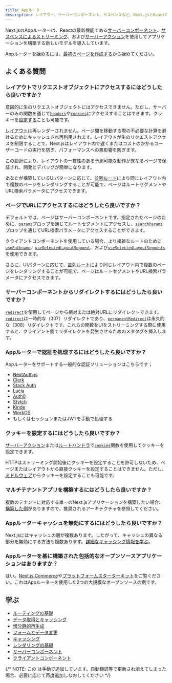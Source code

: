 ```yaml
---
title: Appルーター
description: レイアウト、サーバーコンポーネント、サスペンスなど、Next.jsとReactの最新機能を使用してAppルーターを活用しましょう。
---
```


Next.jsのAppルーターは、Reactの最新機能である[サーバーコンポーネント](/docs/app/building-your-application/rendering/server-components)、[サスペンスによるストリーミング](/docs/app/building-your-application/routing/loading-ui-and-streaming#streaming-with-suspense)、および[サーバーアクション](/docs/app/building-your-application/data-fetching/server-actions-and-mutations)を使用してアプリケーションを構築する新しいモデルを導入しています。

Appルーターを始めるには、[最初のページを作成する](/docs/app/building-your-application/routing/layouts-and-templates)から始めてください。

## よくある質問

### レイアウトでリクエストオブジェクトにアクセスするにはどうしたら良いですか？

意図的に生のリクエストオブジェクトにはアクセスできません。ただし、サーバーのみの関数を通じて[`headers`](/docs/app/api-reference/functions/headers)や[`cookies`](/docs/app/api-reference/functions/cookies)にアクセスすることはできます。クッキーを[設定する](#how-can-i-set-cookies)ことも可能です。

[レイアウト](/docs/app/building-your-application/routing/layouts-and-templates#layouts)は再レンダーされません。ページ間を移動する際の不必要な計算を避けるためにキャッシュされ再利用されます。レイアウトが生のリクエストアクセスを制限することで、Next.jsはレイアウト内で遅くまたはコストのかかるユーザーコードの実行を防ぎ、パフォーマンスへの悪影響を防ぎます。

この設計により、レイアウトの一貫性のある予測可能な動作が異なるページで保証され、開発とデバッグが簡単になります。

あなたが構築しているUIパターンに応じて、[並列ルート](/docs/app/building-your-application/routing/parallel-routes)により同じレイアウト内で複数のページをレンダリングすることが可能で、ページはルートセグメントやURL検索パラメータにアクセスできます。

### ページでURLにアクセスするにはどうしたら良いですか？

デフォルトでは、ページはサーバーコンポーネントです。指定されたページのために、[`params`](/docs/app/api-reference/file-conventions/page#params-optional)プロップを通じてルートセグメントにアクセスし、[`searchParams`](/docs/app/api-reference/file-conventions/page#searchparams-optional)プロップを通じてURL検索パラメータにアクセスすることができます。

クライアントコンポーネントを使用している場合、より複雑なルートのために[`usePathname`](/docs/app/api-reference/functions/use-pathname)、[`useSelectedLayoutSegment`](/docs/app/api-reference/functions/use-selected-layout-segment)、および[`useSelectedLayoutSegments`](/docs/app/api-reference/functions/use-selected-layout-segments)を使用できます。

さらに、UIパターンに応じて、[並列ルート](/docs/app/building-your-application/routing/parallel-routes)により同じレイアウト内で複数のページをレンダリングすることが可能で、ページはルートセグメントやURL検索パラメータにアクセスできます。

### サーバーコンポーネントからリダイレクトするにはどうしたら良いですか？

[`redirect`](/docs/app/api-reference/functions/redirect)を使用してページから相対または絶対URLにリダイレクトできます。[`redirect`](/docs/app/api-reference/functions/redirect)は一時的な（307）リダイレクトであり、[`permanentRedirect`](/docs/app/api-reference/functions/permanentRedirect)は永久的な（308）リダイレクトです。これらの関数をUIをストリーミングする際に使用すると、クライアント側でリダイレクトを発生させるためのメタタグを挿入します。

### Appルーターで認証を処理するにはどうしたら良いですか？

Appルーターをサポートする一般的な認証ソリューションはこちらです；

- [NextAuth.js](https://next-auth.js.org/configuration/nextjs#in-app-router)
- [Clerk](https://clerk.com/docs/quickstarts/nextjs)
- [Stack Auth](https://docs.stack-auth.com/getting-started/setup)
- [Lucia](https://lucia-auth.com/getting-started/nextjs-app)
- [Auth0](https://github.com/auth0/nextjs-auth0#app-router)
- [Stytch](https://stytch.com/docs/example-apps/frontend/nextjs)
- [Kinde](https://kinde.com/docs/developer-tools/nextjs-sdk/)
- [WorkOS](https://workos.com/docs/user-management)
- もしくはセッションまたはJWTを手動で処理する

### クッキーを設定するにはどうしたら良いですか？

[サーバーアクション](/docs/app/building-your-application/data-fetching/server-actions-and-mutations#cookies)または[ルートハンドラ](/docs/app/building-your-application/routing/route-handlers)で[`cookies`](/docs/app/api-reference/functions/cookies)関数を使用してクッキーを設定できます。

HTTPはストリーミング開始後にクッキーを設定することを許可しないため、ページまたはレイアウトから直接クッキーを設定することはできません。ただし、[ミドルウェア](/docs/app/building-your-application/routing/middleware#using-cookies)からクッキーを設定することも可能です。

### マルチテナントアプリを構築するにはどうしたら良いですか？

複数のテナントに対応する単一のNext.jsアプリケーションを構築したい場合、[構築した例](https://vercel.com/templates/next.js/platforms-starter-kit)がありますので、推奨されるアーキテクチャを参照してください。

### Appルーターキャッシュを無効にするにはどうしたら良いですか？

Next.jsにはキャッシュの層が複数あります。したがって、キャッシュの異なる部分を無効にする方法も複数あります。[詳細なキャッシング情報を学ぶ](/docs/app/building-your-application/caching)。

### Appルーターを基に構築された包括的なオープンソースアプリケーションはありますか？

はい。[Next.js Commerce](https://vercel.com/templates/next.js/nextjs-commerce)や[プラットフォームスターターキット](https://vercel.com/templates/next.js/platforms-starter-kit)をご覧ください。これはAppルーターを使用した2つの大規模なオープンソースの例です。

## 学ぶ

- [ルーティングの基礎](/docs/app/building-your-application/routing)
- [データ取得とキャッシング](/docs/app/building-your-application/data-fetching/fetching)
- [増分静的再生成](/docs/app/building-your-application/data-fetching/incremental-static-regeneration)
- [フォームとデータ変更](/docs/app/building-your-application/data-fetching/server-actions-and-mutations)
- [キャッシング](/docs/app/building-your-application/caching)
- [レンダリングの基礎](/docs/app/building-your-application/rendering)
- [サーバーコンポーネント](/docs/app/building-your-application/rendering/server-components)
- [クライアントコンポーネント](/docs/app/building-your-application/rendering/client-components)

{/* NOTE: この <DocCardList /> は手動で追加しています。自動翻訳等で更新され消えてしまった場合、必要に応じて再度追加しなおしてください */}

<DocCardList />
